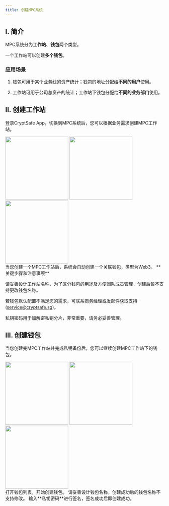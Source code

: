 ```yaml
---
title: 创建MPC系统
---
```


## I. 简介

MPC系统分为**工作站**、**钱包**两个类型。

一个工作站可以创建**多个钱包**。

### 应用场景

1. 钱包可用于某个业务线的资产统计；钱包的地址分配给**不同的用户**使用。

2. 工作站可用于公司总资产的统计；工作站下钱包分配给**不同的业务部门**使用。


## II. 创建工作站

登录CryptSafe App，切换到MPC系统后，您可以根据业务需求创建MPC工作站。

<div className="w-full flex items-center justify-center">
    <CardGroup cols={3}>
        <img src="/images/quickstart/mpc-main1_cn.png" width="200"/>
        <img src="/images/quickstart/mpc-main3_cn.png" width="200"/>
        <img src="/images/quickstart/mpc-main5_cn.png" width="200"/>
    </CardGroup>
</div>


<Note>
当您创建一个MPC工作站后，系统会自动创建一个关联钱包，类型为Web3。
</Note>


<Warning>
**关键步骤和注意事项**

请妥善设计工作站名称，为了区分钱包的用途及方便团队成员管理，创建后暂不支持更改钱包名称。

若钱包默认配置不满足您的需求，可联系商务经理或发邮件获取支持(service@cryptsafe.sg)。

私钥密码用于加解密私钥分片，非常重要，请务必妥善管理。
</Warning>



## III. 创建钱包

当您创建完MPC工作站并完成私钥备份后，您可以继续创建MPC工作站下的钱包。

<div className="w-full flex items-center justify-center">
    <CardGroup cols={3}>
        <img src="/images/quickstart/mpc-sub3_cn.png" width="200"/>
        <img src="/images/quickstart/mpc-sub5_cn.png" width="200"/>
        <img src="/images/quickstart/mpc-sub6_cn.png" width="200"/>
    </CardGroup>
</div>


<Steps>
<Step title="选择目标工作站">
    打开钱包列表，开始创建钱包。
<Warning>
请妥善设计钱包名称，创建成功后的钱包名称不支持修改。
</Warning>

</Step>
<Step title="私钥签名创建">
    输入**私钥密码**进行签名，签名成功后即创建成功。
</Step>
</Steps>

